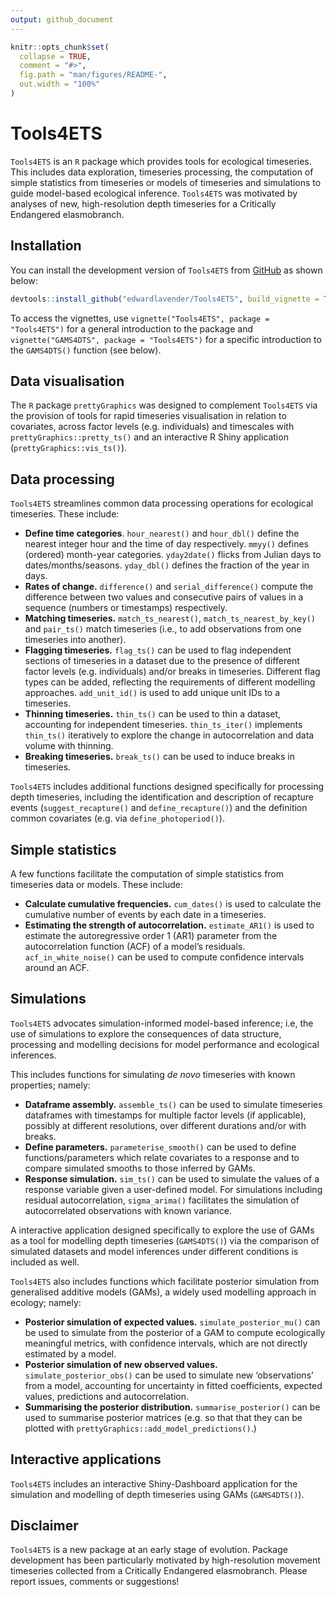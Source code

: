 ```yaml
---
output: github_document
---
```


<!-- README.md is generated from README.Rmd. Please edit that file -->

```r
knitr::opts_chunk$set(
  collapse = TRUE,
  comment = "#>",
  fig.path = "man/figures/README-",
  out.width = "100%"
)
```

# Tools4ETS

<!-- badges: start -->
<!-- badges: end -->

`Tools4ETS` is an `R` package which provides tools for ecological timeseries. This includes data exploration, timeseries processing, the computation of simple statistics from timeseries or models of timeseries and simulations to guide model-based ecological inference. `Tools4ETS` was motivated by analyses of new, high-resolution depth timeseries for a Critically Endangered elasmobranch. 

## Installation

You can install the development version of `Tools4ETS` from [GitHub](https://github.com) as shown below:

``` r
devtools::install_github("edwardlavender/Tools4ETS", build_vignette = TRUE)
```

To access the vignettes, use `vignette("Tools4ETS", package = "Tools4ETS")` for a general introduction to the package and `vignette("GAMS4DTS", package = "Tools4ETS")` for a specific introduction to the `GAMS4DTS()` function (see below). 

## Data visualisation

The `R` package `prettyGraphics` was designed to complement `Tools4ETS` via the provision of tools for rapid timeseries visualisation in relation to covariates, across factor levels (e.g. individuals) and timescales with `prettyGraphics::pretty_ts()` and an interactive R Shiny application (`prettyGraphics::vis_ts()`). 

## Data processing

`Tools4ETS` streamlines common data processing operations for ecological timeseries. These include: 

* **Define time categories**. `hour_nearest()` and `hour_dbl()` define the nearest integer hour and the time of day respectively. `mmyy()` defines (ordered) month-year categories. `yday2date()` flicks from Julian days to dates/months/seasons. `yday_dbl()` defines the fraction of the year in days. 
* **Rates of change.** `difference()` and `serial_difference()` compute the difference between two values and consecutive pairs of values in a sequence (numbers or timestamps) respectively. 
* **Matching timeseries.** `match_ts_nearest()`, `match_ts_nearest_by_key()` and `pair_ts()` match timeseries (i.e., to add observations from one timeseries into another).  
* **Flagging timeseries.** `flag_ts()` can be used to flag independent sections of timeseries in a dataset due to the presence of different factor levels (e.g. individuals) and/or breaks in timeseries. Different flag types can be added, reflecting the requirements of different modelling approaches. `add_unit_id()` is used to add unique unit IDs to a timeseries. 
* **Thinning timeseries.** `thin_ts()`  can be used to thin a dataset, accounting for independent timeseries. `thin_ts_iter()` implements `thin_ts()` iteratively to explore the change in autocorrelation and data volume with thinning. 
* **Breaking timeseries.** `break_ts()` can be used to induce breaks in timeseries. 

`Tools4ETS` includes additional functions designed specifically for processing depth timeseries, including the identification and description of recapture events (`suggest_recapture()` and `define_recapture()`) and the definition common covariates (e.g. via `define_photoperiod()`).

## Simple statistics

A few functions facilitate the computation of simple statistics from timeseries data or models. These include: 

* **Calculate cumulative frequencies.** `cum_dates()` is used to calculate the cumulative number of events by each date in a timeseries. 
* **Estimating the strength of autocorrelation.** `estimate_AR1()` is used to estimate the autoregressive order 1 (AR1) parameter from the autocorrelation function (ACF) of a model's residuals. `acf_in_white_noise()` can be used to compute confidence intervals around an ACF. 

## Simulations 

`Tools4ETS` advocates simulation-informed model-based inference; i.e, the use of simulations to explore the consequences of data structure, processing and modelling decisions for model performance and ecological inferences. 

This includes functions for simulating _de novo_ timeseries with known properties; namely: 

* **Dataframe assembly.** `assemble_ts()` can be used to simulate timeseries dataframes with timestamps for multiple factor levels (if applicable), possibly at different resolutions, over different durations and/or with breaks. 
* **Define parameters.** `parameterise_smooth()` can be used to define functions/parameters which relate covariates to a response and to compare simulated smooths to those inferred by GAMs.  
* **Response simulation.** `sim_ts()` can be used to simulate the values of a response variable given a user-defined model. For simulations including residual autocorrelation, `sigma_arima()` facilitates the simulation of autocorrelated observations with known variance. 

A interactive application designed specifically to explore the use of GAMs as a tool for modelling depth timeseries (`GAMS4DTS()`) via the comparison of simulated datasets and model inferences under different conditions is included as well. 

`Tools4ETS` also includes functions which facilitate posterior simulation from generalised additive models (GAMs), a widely used modelling approach in ecology; namely:

* **Posterior simulation of expected values.** `simulate_posterior_mu()` can be used to simulate from the posterior of a GAM to compute ecologically meaningful metrics, with confidence intervals, which are not directly estimated by a model. 
* **Posterior simulation of new observed values.** `simulate_posterior_obs()` can be used to simulate new 'observations' from a model, accounting for uncertainty in fitted coefficients, expected values, predictions and autocorrelation. 
* **Summarising the posterior distribution.** `summarise_posterior()` can be used to summarise posterior matrices (e.g. so that that they can be plotted with `prettyGraphics::add_model_predictions()`.)

## Interactive applications

`Tools4ETS` includes an interactive Shiny-Dashboard application for the simulation and modelling of depth timeseries using GAMs (`GAMS4DTS()`).

## Disclaimer

`Tools4ETS` is a new package at an early stage of evolution. Package development has been particularly motivated by high-resolution movement timeseries collected from a Critically Endangered elasmobranch. Please report issues, comments or suggestions! 
